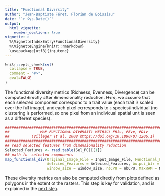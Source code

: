 ```yaml
---
title: "Functional Diversity"
author: "Jean-Baptiste Féret, Florian de Boissieu"
date: "`r Sys.Date()`"
output:
  html_vignette:
    number_sections: true
vignette: >
  %\VignetteIndexEntry{FunctionalDiversity}
  %\VignetteEngine{knitr::rmarkdown}
  \usepackage[utf8]{inputenc}
---
```


```r
knitr::opts_chunk$set(
  collapse = TRUE,
  comment = "#>",
  eval=FALSE
)
```


The functional diversity metrics (Richness, Evenness, Divergence) can be computed directly after dimensionality reduction. Here, we assume that each selected component correspond to a trait value (each trait is scaled over the full image), and each pixel corresponds to a species/individual (no clustering is performed, so one pixel from an individual spatial unit is seen as a different species).

```r
################################################################################
##              MAP FUNCTIONAL DIVERSITY METRICS FRic, FEve, FDiv             ##
##          (Villeger et al, 2008 https://doi.org/10.1890/07-1206.1)          ##
################################################################################
## read selected features from dimensionality reduction
Selected_Features <- read.table(Sel_PC)[[1]]
## path for selected components
map_functional_div(Original_Image_File = Input_Image_File, Functional_File = PCA_Files,
                   Selected_Features = Selected_Features, Output_Dir = Output_Dir,
                   window_size = window_size, nbCPU = nbCPU, MaxRAM = MaxRAM,TypePCA = TypePCA)
```

These diversity metrics can also be computed directly from plots defined as polygons in the extent of the rasters. This step is key for validation, and is explained in the [next step](https://jbferet.github.io/biodivMapR/articles/biodivMapR_08.html){target="_blank"}.
